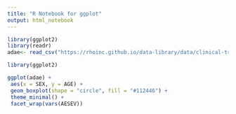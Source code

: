 ```yaml
---
title: "R Notebook for ggplot"
output: html_notebook
---
```



```r
library(ggplot2)
library(readr)
adae<- read_csv("https://rhoinc.github.io/data-library/data/clinical-trials/adam/adae.csv")
```

```r

library(ggplot2)

ggplot(adae) +
 aes(x = SEX, y = AGE) +
 geom_boxplot(shape = "circle", fill = "#112446") +
 theme_minimal() +
 facet_wrap(vars(AESEV))
```


```r

```
